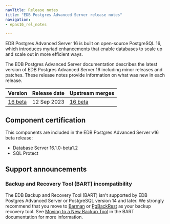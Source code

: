 ```yaml
---
navTitle: Release notes
title: "EDB Postgres Advanced Server release notes"
navigation:
- epas16_rel_notes

---
```


EDB Postgres Advanced Server 16 is built on open-source PostgreSQL 16, which introduces myriad enhancements that enable databases to scale up and scale out in more efficient ways. 

The EDB Postgres Advanced Server documentation describes the latest version of EDB Postgres Advanced Server 16 including minor releases and patches. These release notes provide information on what was new in each release. 

| Version                               | Release date | Upstream merges                                                                                                                                                       | 
| ------------------------------------- | ------------ | --------------------------------------------------------------------------------------------------------------------------------------------------------------------- | 
| [16 beta](epas16_beta_rel_notes)      | 12 Sep 2023 | [16 beta](https://www.postgresql.org/docs/16/release-16.html)


## Component certification

This components are included in the EDB Postgres Advanced Server v16 beta release:

- Database Server 16.1.0-beta1.2
- SQL Protect

## Support announcements

### Backup and Recovery Tool (BART) incompatibility

The EDB Backup and Recovery Tool (BART) isn't supported by EDB Postgres Advanced Server or PostgreSQL version 14 and later. We strongly recommend that you move to [Barman](/supported-open-source/barman/) or [PgBackRest](/supported-open-source/pgbackrest/) as your backup recovery tool. See [Moving to a New Backup Tool](/bart/latest/bart_migration/) in the BART documentation for more information.
